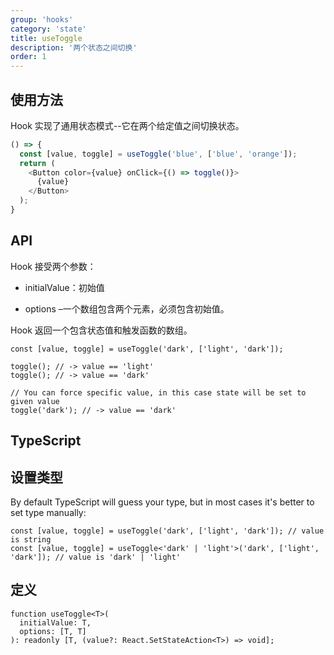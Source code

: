 ```yaml
---
group: 'hooks'
category: 'state'
title: useToggle
description: '两个状态之间切换'
order: 1
---
```


## 使用方法

Hook 实现了通用状态模式--它在两个给定值之间切换状态。

```js live=true
() => {
  const [value, toggle] = useToggle('blue', ['blue', 'orange']);
  return (
    <Button color={value} onClick={() => toggle()}>
      {value}
    </Button>
  );
}
```

## API

Hook 接受两个参数：

- initialValue：初始值

- options –一个数组包含两个元素，必须包含初始值。

Hook 返回一个包含状态值和触发函数的数组。

```tsx
const [value, toggle] = useToggle('dark', ['light', 'dark']);

toggle(); // -> value == 'light'
toggle(); // -> value == 'dark'

// You can force specific value, in this case state will be set to given value
toggle('dark'); // -> value == 'dark'
```
## TypeScript

## 设置类型

By default TypeScript will guess your type, but in most cases it's better to set type manually:

```tsx
const [value, toggle] = useToggle('dark', ['light', 'dark']); // value is string
const [value, toggle] = useToggle<'dark' | 'light'>('dark', ['light', 'dark']); // value is 'dark' | 'light'
```

## 定义

```tsx
function useToggle<T>(
  initialValue: T,
  options: [T, T]
): readonly [T, (value?: React.SetStateAction<T>) => void];
```

